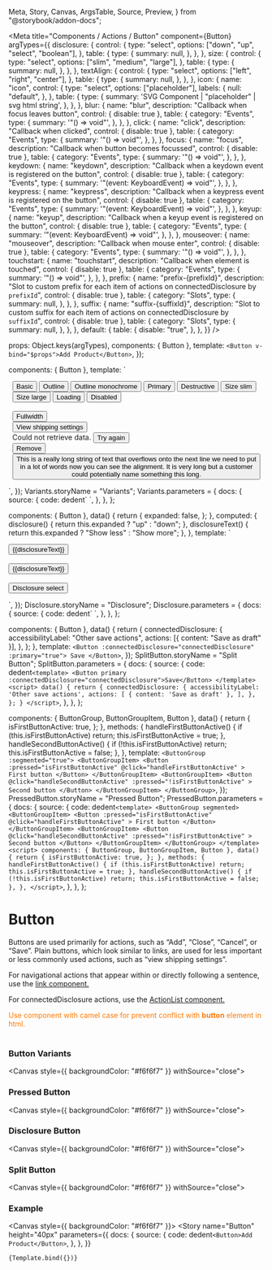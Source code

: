   Meta,
  Story,
  Canvas,
  ArgsTable,
  Source,
  Preview,
} from "@storybook/addon-docs";


<Meta
  title="Components / Actions / Button"
  component={Button}
  argTypes={{
    disclosure: {
      control: {
        type: "select",
        options: ["down", "up", "select", "boolean"],
      },
      table: {
        type: {
          summary: null,
        },
      },
    },
    size: {
      control: {
        type: "select",
        options: ["slim", "medium", "large"],
      },
      table: {
        type: {
          summary: null,
        },
      },
    },
    textAlign: {
      control: {
        type: "select",
        options: ["left", "right", "center"],
      },
      table: {
        type: {
          summary: null,
        },
      },
    },
    icon: {
      name: "icon",
      control: {
        type: "select",
        options: ["placeholder"],
        labels: {
          null: "default",
        },
      },
      table: {
        type: {
          summary: 'SVG Component | "placeholder" | svg html string',
        },
      },
    },
    blur: {
      name: "blur",
      description: "Callback when focus leaves button",
      control: { disable: true },
      table: {
        category: "Events",
        type: {
          summary: '"() => void"',
        },
      },
    },
    click: {
      name: "click",
      description: "Callback when clicked",
      control: { disable: true },
      table: {
        category: "Events",
        type: {
          summary: '"() => void"',
        },
      },
    },
    focus: {
      name: "focus",
      description: "Callback when button becomes focussed",
      control: { disable: true },
      table: {
        category: "Events",
        type: {
          summary: '"() => void"',
        },
      },
    },
    keydown: {
      name: "keydown",
      description: "Callback when a keydown event is registered on the button",
      control: { disable: true },
      table: {
        category: "Events",
        type: {
          summary: '"(event: KeyboardEvent) => void"',
        },
      },
    },
    keypress: {
      name: "keypress",
      description: "Callback when a keypress event is registered on the button",
      control: { disable: true },
      table: {
        category: "Events",
        type: {
          summary: '"(event: KeyboardEvent) => void"',
        },
      },
    },
    keyup: {
      name: "keyup",
      description: "Callback when a keyup event is registered on the button",
      control: { disable: true },
      table: {
        category: "Events",
        type: {
          summary: '"(event: KeyboardEvent) => void"',
        },
      },
    },
    mouseover: {
      name: "mouseover",
      description: "Callback when mouse enter",
      control: { disable: true },
      table: {
        category: "Events",
        type: {
          summary: '"() => void"',
        },
      },
    },
    touchstart: {
      name: "touchstart",
      description: "Callback when element is touched",
      control: { disable: true },
      table: {
        category: "Events",
        type: {
          summary: '"() => void"',
        },
      },
    },
    prefix: {
      name: "prefix-{prefixId}",
      description:
        "Slot to custom prefix for each item of actions on connectedDisclosure by `prefixId`",
      control: { disable: true },
      table: {
        category: "Slots",
        type: {
          summary: null,
        },
      },
    },
    suffix: {
      name: "suffix-{suffixId}",
      description:
        "Slot to custom suffix for each item of actions on connectedDisclosure by `suffixId`",
      control: { disable: true },
      table: {
        category: "Slots",
        type: {
          summary: null,
        },
      },
    },
    default: {
      table: {
        disable: "true",
      },
    },
  }}
/>

  props: Object.keys(argTypes),
  components: { Button },
  template: `<Button v-bind="$props">Add Product</Button>`,
});

  components: { Button },
  template: ` <div style="margin: 0 auto; width: 97%">
  <Button>Basic</Button>
  <Button :outline="true">Outline</Button>
  <span data-style="{color: '#bf0711'}" style="color: #bf0711;">
    <Button :monochrome="true" :outline="true">Outline monochrome</Button>
  </span>
  <Button :primary="true">Primary</Button>
  <Button :destructive="true">Destructive</Button>
  <Button size="slim">Size slim</Button>
  <Button size="large">Size large</Button>
  <Button :loading="true">Loading</Button>
  <Button :disabled="true">Disabled</Button>
  <br/>
  <br/>
  <Button :fullWidth="true">Fullwidth</Button>
  <br/>
  <Button :plain="true">View shipping settings</Button>
  <br/>
  <span>
    Could not retrieve data. <Button :plain="true" :monochrome="true"> Try again </Button>
  </span>
  <br/>
  <Button :plain="true" :destructive="true">Remove</Button>
  <Button :plain="true" textAlign="left">
    This is a really long string of text that overflows onto the next line we need
    to put in a lot of words now you can see the alignment. It is very long but a
    customer could potentially name something this long.
  </Button>
  </div>`,
});
Variants.storyName = "Variants";
Variants.parameters = {
  docs: {
    source: {
      code: dedent`
        <template>
          <Button>Basic</Button>
          <Button outline>Outline</Button>
          <span style="color: #bf0711;">
            <Button monochrome outline>Outline monochrome</Button>
          </span>
          <Button primary>Primary</Button>
          <Button destructive>Destructive</Button>
          <Button size="slim">Size slim</Button>
          <Button size="large">Size large</Button>
          <Button loading>Loading</Button>
          <Button disabled>Disabled</Button>
          <br/>
          <br/>
          <Button fullWidth>Fullwidth</Button>
          <br/>
          <Button plain>View shipping settings</Button>
          <br/>
          <span>
            Could not retrieve data. <Button plain monochrome=> Try again </Button>
          </span>
          <br/>
          <Button plain destructive>Remove</Button>
          <Button plain textAlign="left">
            This is a really long string of text that overflows onto the next line we need
            to put in a lot of words now you can see the alignment. It is very long but a
            customer could potentially name something this long.
          </Button>
        </template>
        `,
    },
  },
};

  components: { Button },
  data() {
    return {
      expanded: false,
    };
  },
  computed: {
    disclosure() {
      return this.expanded ? "up" : "down";
    },
    disclosureText() {
      return this.expanded ? "Show less" : "Show more";
    },
  },
  template: `<div>
    <Button
      :plain="true"
      :disclosure="disclosure"
      v-on:click="expanded = !expanded"
    >
      {{disclosureText}}
    </Button>
    <br/>
    <br/>
    <div :style="{width: '200px'}">
      <Button
        :fullWidth="true"
        textAlign="left"
        :disclosure="disclosure"
        v-on:click="expanded = !expanded"
      >
        {{disclosureText}}
      </Button>
    </div>
    <br/>
    <Button disclosure="select">Disclosure select</Button>
  </div>`,
});
Disclosure.storyName = "Disclosure";
Disclosure.parameters = {
  docs: {
    source: {
      code: dedent`
        <template>
          <Button
            plain
            disclosure="disclosure"
            @click="expanded = !expanded"
          >
            {{disclosureText}}
          </Button>
          <div :style="{width: '200px'}">
            <Button
              fullWidth
              textAlign="left"
              :disclosure="disclosure"
              @click="expanded = !expanded"
            >
              {{disclosureText}}
            </Button>
          </div>
          <br/>
          <Button disclosure="select">Disclosure select</Button>
        </template>
        <script>
          components: { Button },
          data() {
            return {
              expanded: false,
            };
          },
          computed: {
            disclosure() {
              return this.expanded ? "up" : "down";
            },
            disclosureText() {
              return this.expanded ? "Show less" : "Show more";
            },
          },
        </script>
        `,
    },
  },
};

  components: { Button },
  data() {
    return {
      connectedDisclosure: {
        accessibilityLabel: "Other save actions",
        actions: [{ content: "Save as draft" }],
      },
    };
  },
  template: `<Button :connectedDisclosure="connectedDisclosure" :primary="true"> Save </Button>`,
});
SplitButton.storyName = "Split Button";
SplitButton.parameters = {
  docs: {
    source: {
      code: dedent`
        <template>
          <Button primary :connectedDisclosure="connectedDisclosure">Save</Button>
        </template>
        <script>
          data() {
            return {
              connectedDisclosure: {
                accessibilityLabel: 'Other save actions',
                actions: [
                  { content: 'Save as draft' },
                ],
              },
            };
          }
        </script>
        `,
    },
  },
};

  components: { ButtonGroup, ButtonGroupItem, Button },
  data() {
    return {
      isFirstButtonActive: true,
    };
  },
  methods: {
    handleFirstButtonActive() {
      if (this.isFirstButtonActive) return;
      this.isFirstButtonActive = true;
    },
    handleSecondButtonActive() {
      if (!this.isFirstButtonActive) return;
      this.isFirstButtonActive = false;
    },
  },
  template: `<ButtonGroup :segmented="true">
    <ButtonGroupItem>
      <Button
        :pressed="isFirstButtonActive"
        @click="handleFirstButtonActive"
      >
        First button
      </Button>
    </ButtonGroupItem>
    <ButtonGroupItem>
      <Button
        @click="handleSecondButtonActive"
        :pressed="!isFirstButtonActive"
      >
        Second button
      </Button>
    </ButtonGroupItem>
  </ButtonGroup>`,
});
PressedButton.storyName = "Pressed Button";
PressedButton.parameters = {
  docs: {
    source: {
      code: dedent`
        <template>
          <ButtonGroup segmented>
            <ButtonGroupItem>
              <Button
                :pressed="isFirstButtonActive"
                @click="handleFirstButtonActive"
              >
                First button
              </Button>
            </ButtonGroupItem>
            <ButtonGroupItem>
              <Button
                @click="handleSecondButtonActive"
                :pressed="!isFirstButtonActive"
              >
                Second button
              </Button>
            </ButtonGroupItem>
          </ButtonGroup>
        </template>
        <script>
          components: { ButtonGroup, ButtonGroupItem, Button },
          data() {
            return {
              isFirstButtonActive: true,
            };
          },
          methods: {
            handleFirstButtonActive() {
              if (this.isFirstButtonActive) return;
              this.isFirstButtonActive = true;
            },
            handleSecondButtonActive() {
              if (!this.isFirstButtonActive) return;
              this.isFirstButtonActive = false;
            },
          },
        </script>
        `,
    },
  },
};

# Button

Buttons are used primarily for actions, such as “Add”, “Close”, “Cancel”, or “Save”. Plain buttons, which look similar to links, are used for less important or less commonly used actions, such as “view shipping settings”.

For navigational actions that appear within or directly following a sentence, use the [link component.](/docs/components-navigation-link--link)

For connectedDisclosure actions, use the [ActionList component.](/docs/components-actions-actionlist--actionlist)

<font color="#FF7900">
  Use component with camel case for prevent conflict with <b>button</b> element
  in html.
</font>
<br />
<br />

### Button Variants

<Canvas style={{ backgroundColor: "#f6f6f7" }} withSource="close">
  <Story story={Variants} height="280px" />
</Canvas>

### Pressed Button

<Canvas style={{ backgroundColor: "#f6f6f7" }} withSource="close">
  <Story story={PressedButton} height="60px" />
</Canvas>

### Disclosure Button

<Canvas style={{ backgroundColor: "#f6f6f7" }} withSource="close">
  <Story story={Disclosure} height="140px" />
</Canvas>

### Split Button

<Canvas style={{ backgroundColor: "#f6f6f7" }} withSource="close">
  <Story story={SplitButton} height="120px" inline={false} />
</Canvas>

### Example

<Canvas style={{ backgroundColor: "#f6f6f7" }}>
  <Story
    name="Button"
    height="40px"
    parameters={{
      docs: {
        source: {
          code: dedent`
            <Button>Add Product</Button>
          `,
        },
      },
    }}
  >
    {Template.bind({})}
  </Story>
</Canvas>

<ArgsTable story="Button" />
